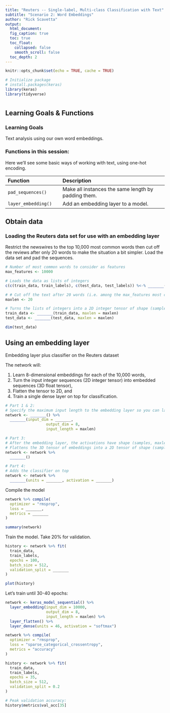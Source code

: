 ```yaml
---
title: "Reuters -- Single-label, Multi-class Classification with Text"
subtitle: "Scenario 2: Word Embeddings"
author: "Rick Scavetta"
output:
  html_document:
  fig_caption: true
  toc: true
  toc_float:
    collapsed: false
    smooth_scroll: false
  toc_depth: 2
---
```


```r
knitr::opts_chunk$set(echo = TRUE, cache = TRUE)

# Initialize package
# install.packages(keras)
library(keras)
library(tidyverse)
```

# {.tabset .tabset-fade .tabset-pills}

## Learning Goals & Functions

### Learning Goals

Text analysis using our own word embeddings.

### Functions in this session:

Here we'll see some basic ways of working with text, using one-hot encoding.

| Function              | Description                               |
|:----------------------|:------------------------------------------|
| `pad_sequences()`    | Make all instances the same length by padding them. |
| `layer_embedding()`    | Add an embedding layer to a model. |

## Obtain data

### Loading the Reuters data set for use with an embedding layer

Restrict the newswires to the top 10,000 most common words then cut off the reviews after only 20 words to make the situation a bit simpler. Load the data set and pad the sequences.

```r
# Number of most common words to consider as features
max_features <- 10000

# Loads the data as lists of integers
c(c(train_data, train_labels), c(test_data, test_labels)) %<-% _______(num_words = max_features)

# # Cut off the text after 20 words (i.e. among the max_features most common words)
maxlen <- 20

# Turns the lists of integers into a 2D integer tensor of shape (samples, maxlen)
train_data <- _______(train_data, maxlen = maxlen)
test_data <- _______(test_data, maxlen = maxlen)
```

```r
dim(test_data)
```

## Using an embedding layer

Embedding layer plus classifier on the Reuters dataset

The network will:

1. Learn 8-dimensional embeddings for each of the 10,000 words, 
2. Turn the input integer sequences (2D integer tensor) into embedded sequences (3D float tensor),
3. Flatten the tensor to 2D, and
4. Train a single dense layer on top for classification.

```r
# Part 1 & 2:
# Specify the maximum input length to the embedding layer so you can later flatten the embedded inputs.
network <- _______() %>%
  _______(input_dim = _______, 
                  output_dim = 8,
                  input_length = maxlen)

# Part 3:
# After the embedding layer, the activations have shape (samples, maxlen, 8).
# Flattens the 3D tensor of embeddings into a 2D tensor of shape (samples, maxlen * 8)
network <- network %>% 
  _______()

# Part 4:
# Adds the classifier on top
network <- network %>%
  _______(units = _______, activation = _______)

```

Compile the model

```r
network %>% compile(
  optimizer = "rmsprop",
  loss = _______,
  metrics = _______
)

summary(network)
```


Train the model. Take 20% for validation.

```r
history <- network %>% fit(
  train_data, 
  train_labels,
  epochs = 100,
  batch_size = 512,
  validation_split = _______
)
```


```r
plot(history)
```

Let's train until 30-40 epochs:

```r

network <- keras_model_sequential() %>%
  layer_embedding(input_dim = 10000, 
                  output_dim = 8,
                  input_length = maxlen) %>% 
  layer_flatten() %>%
  layer_dense(units = 46, activation = "softmax")

network %>% compile(
  optimizer = "rmsprop",
  loss = "sparse_categorical_crossentropy",
  metrics = "accuracy"
)

history <- network %>% fit(
  train_data, 
  train_labels,
  epochs = 35,
  batch_size = 512,
  validation_split = 0.2
)
```

```r
# Peak validation accuracy:
history$metrics$val_acc[35]
```

